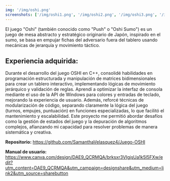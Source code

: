 ```yaml
---
img: '/img/oshi.png'
screenshots: ['/img/oshi1.png', '/img/oshi2.png', '/img/oshi3.png', '/img/oshi4.jpg']
---
```


El juego "Oshi" (también conocido como "Push" o "Oshi Sumo") es un juego de mesa abstracto y estratégico originario de Japón, 
inspirado en el sumo, se basa en empujar fichas del adversario fuera del tablero usando mecánicas de jerarquía y movimiento táctico.  


## Experiencia adquirida: 

Durante el desarrollo del juego OSHI en C++, consolidé habilidades en programación estructurada y manipulación de matrices 
bidimensionales para crear un tablero interactivo, implementando lógicas de movimiento jerárquico y validación de reglas. 
Aprendí a optimizar la interfaz de consola mediante el uso de la API de Windows para colores y entradas de teclado, mejorando 
la experiencia de usuario. Además, reforcé técnicas de modularización de código, separando claramente la lógica del juego (turnos, 
empujes, puntuación) en funciones especializadas, lo que facilitó el mantenimiento y escalabilidad. Este proyecto me permitió 
abordar desafíos como la gestión de estados del juego y la depuración de algoritmos complejos, afianzando mi capacidad para 
resolver problemas de manera sistemática y creativa. 


**Repositorio:** <a href="https://github.com/SamanthaVelasquez4/Juego-OSHI">https://github.com/SamanthaVelasquez4/Juego-OSHI</a> 

**Manual de usuario:** <a href="https://www.canva.com/design/DAE9_QCRMQA/brksxr3VIgjsUa1k5l5FXw/edit?utm_content=DAE9_QCRMQA&utm_campaign=designshare&utm_medium=link2&utm_source=sharebutton">https://www.canva.com/design/DAE9_QCRMQA/brksxr3VIgjsUa1k5l5FXw/edit?utm_content=DAE9_QCRMQA&utm_campaign=designshare&utm_medium=link2&utm_source=sharebutton</a> 